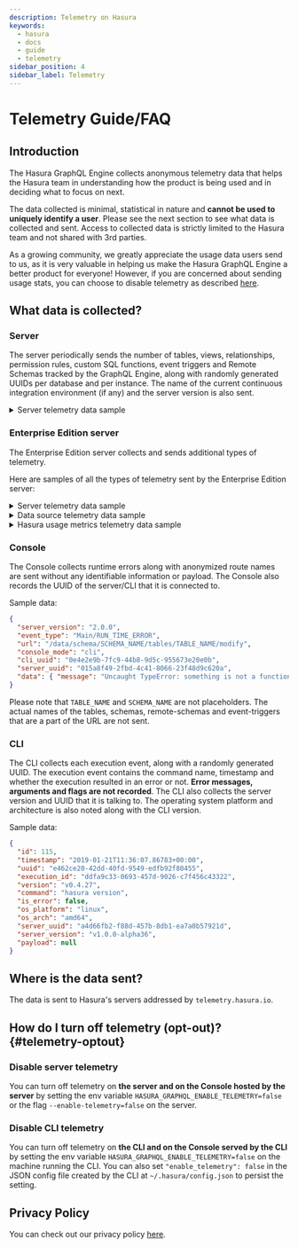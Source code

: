 ```yaml
---
description: Telemetry on Hasura
keywords:
  - hasura
  - docs
  - guide
  - telemetry
sidebar_position: 4
sidebar_label: Telemetry
---
```


# Telemetry Guide/FAQ

## Introduction

The Hasura GraphQL Engine collects anonymous telemetry data that helps the Hasura team in understanding how the product
is being used and in deciding what to focus on next.

The data collected is minimal, statistical in nature and **cannot be used to uniquely identify a user**. Please see the
next section to see what data is collected and sent. Access to collected data is strictly limited to the Hasura team and
not shared with 3rd parties.

As a growing community, we greatly appreciate the usage data users send to us, as it is very valuable in helping us make
the Hasura GraphQL Engine a better product for everyone! However, if you are concerned about sending usage stats, you
can choose to disable telemetry as described [here](#telemetry-optout).

## What data is collected?

### Server

The server periodically sends the number of tables, views, relationships, permission rules, custom SQL functions, event
triggers and Remote Schemas tracked by the GraphQL Engine, along with randomly generated UUIDs per database and per
instance. The name of the current continuous integration environment (if any) and the server version is also sent.

<details>
<summary>Server telemetry data sample</summary>

```json
{
  "id": 12,
  "timestamp": "2019-01-21T19:43:33.63838+00:00",
  "db_uid": "dddff371-dab2-450f-9969-235bca66dab1",
  "instance_uid": "6799360d-a431-40c5-9f68-24592a9f07df",
  "version": "v1.0.0-alpha36",
  "ci": "TRAVIS",
  "metrics": {
    "views": 1,
    "tables": 2,
    "functions": 1,
    "permissions": {
      "roles": 1,
      "delete": 2,
      "insert": 1,
      "select": 2,
      "update": 2
    },
    "relationships": {
      "auto": 2,
      "manual": 0
    },
    "event_triggers": 0,
    "remote_schemas": 1
  }
}
```
</details>

### Enterprise Edition server

The Enterprise Edition server collects and sends additional types of telemetry.

Here are samples of all the types of telemetry sent by the Enterprise Edition server:

<details>
<summary>Server telemetry data sample</summary>

```json
{
  "license_jti": "e86e5a54-ad3b-49e6-98ca-ab34b0a50f8f",
  "client_id": null,
  "metadata_db_uid": "4492082b-a2d6-4d4c-81e5-f481b2aea669",
  "instance_uid": "f6d67a85-4a4f-4897-a767-89a86253b59c",
  "sample_uid": "2a18421a-baff-466b-bf34-b7fd6a5c76c8",
  "hasura_version": "v2.23.0",
  "metrics": {
    "api_limits_enabled": true,
    "api_limits_roles_with_limits": 0,
    "api_limits_rate_limits": 0,
    "api_limits_depth_limits": 0,
    "api_limits_node_limits": 0,
    "api_limits_time_limits": 0,
    "api_limits_batch_limits": 0,
    "prometheus_endpoint_enabled": false,
    "prometheus_secret_enabled": false,
    "otel_enabled": false,
    "otel_traces_enabled": false,
    "allow_list_roles": 0,
    "logs_http_response_log_enabled": false,
    "logs_api_limit_log_enabled": false,
    "logs_live_query_poller_log_enabled": false,
    "logs_caching_log_enabled": false,
    "logs_tracing_log_enabled": true,
    "logs_metrics_log_enabled": false,
    "logs_health_check_log_enabled": false,
    "rate_limiting_enabled": false,
    "caching_enabled": false,
    "remote_schemas": 0,
    "actions_synchronous": 0,
    "actions_asynchronous": 0,
    "actions_query": 0,
    "actions_type_relationships": 0,
    "actions_custom_types": 0,
    "resource_cpu": 2048,
    "resource_memory": 0,
    "resource_checker_error_code": "CPU_MEMORY_INCONCLUSIVE",
    "jwt_secrets_configured": 2,
    "admin_secrets_configured": 2
  }
}
```
</details>

<details>
<summary>Data source telemetry data sample</summary>

```json
{
  "license_jti": "e86e5a54-ad3b-49e6-98ca-ab34b0a50f8f",
  "client_id": null,
  "metadata_db_uid": "4492082b-a2d6-4d4c-81e5-f481b2aea669",
  "instance_uid": "f6d67a85-4a4f-4897-a767-89a86253b59c",
  "sample_uid": "2a18421a-baff-466b-bf34-b7fd6a5c76c8",
  "hasura_version": "12345",
  "metrics": {
    "backend_type": "postgres",
    "read_replicas": 0,
    "health_check_enabled": false,
    "tables": 0,
    "views": 0,
    "enum_tables": 0,
    "relationships_manual": 0,
    "relationships_auto": 0,
    "permissions_select": 0,
    "permissions_insert": 0,
    "permissions_update": 0,
    "permissions_delete": 0,
    "permissions_roles": 0,
    "event_triggers": 0,
    "functions": 0,
    "native_queries": 0,
    "query_tags_enabled": false,
    "connection_templates_enabled": false
  }
}
```
</details>

<details>
<summary>Hasura usage metrics telemetry data sample</summary>

```json
{  "license_jti": "e86e5a54-ad3b-49e6-98ca-ab34b0a50f8f",
  "client_id": null,
  "metadata_db_uid": "4492082b-a2d6-4d4c-81e5-f481b2aea669",
  "instance_uid": "f6d67a85-4a4f-4897-a767-89a86253b59c",
  "sample_uid": "2a18421a-baff-466b-bf34-b7fd6a5c76c8",
  "hasura_version": "12345",
  "metrics": {
    "hasura_action_request_bytes_total": [ { "value": 0 } ],
    "hasura_action_response_bytes_total": [ { "value": 0 } ],
    "hasura_active_subscriptions": [ { "value": 0 } ],
    "hasura_cron_events_invocation_total": [{"status": "success","value": 0}],
    "hasura_event_invocations_total": [{"status": "success","value": 0}],
    "hasura_event_trigger_http_workers": [ { "value": 0 } ],
    "hasura_events_fetched_per_batch": [ { "value": 0 } ],
    "hasura_event_trigger_request_bytes_total": [ { "value": 0 } ],
    "hasura_event_trigger_response_bytes_total": [ { "value": 0 } ],
    "hasura_graphql_requests_total": [{"operation_type": "query","response_status": "failed","value": 0}]
    "hasura_http_connections": [ { "value": 0 } ],
    "hasura_http_request_bytes_total": [ { "value": 0 } ],
    "hasura_http_response_bytes_total": [ { "value": 0 } ],
    "hasura_metadata_resource_version": [ { "value": 1 } ],
    "hasura_postgres_connections": [{"role": "primary","source_name": "default","value": 1}],
    "hasura_scheduled_trigger_request_bytes_total": [ { "value": 0 } ],
    "hasura_scheduled_trigger_response_bytes_total": [ { "value": 0 } ],
    "hasura_websocket_connections": [ { "value": 0 } ],
    "hasura_websocket_messages_received_bytes_total": [ { "value": 0 } ],
    "hasura_websocket_messages_sent_bytes_total": [ { "value": 0 } ]
  }
}
```
</details>

### Console

The Console collects runtime errors along with anonymized route names are sent without any identifiable information or
payload. The Console also records the UUID of the server/CLI that it is connected to.

Sample data:

```json
{
  "server_version": "2.0.0",
  "event_type": "Main/RUN_TIME_ERROR",
  "url": "/data/schema/SCHEMA_NAME/tables/TABLE_NAME/modify",
  "console_mode": "cli",
  "cli_uuid": "0e4e2e9b-7fc9-44b8-9d5c-955673e20e0b",
  "server_uuid": "015a8f49-2fbd-4c41-8066-23f48d9c620a",
  "data": { "message": "Uncaught TypeError: something is not a function", "stack": [" at main.js:1:3"] }
}
```

Please note that `TABLE_NAME` and `SCHEMA_NAME` are not placeholders. The actual names of the tables, schemas,
remote-schemas and event-triggers that are a part of the URL are not sent.

### CLI

The CLI collects each execution event, along with a randomly generated UUID. The execution event contains the command
name, timestamp and whether the execution resulted in an error or not. **Error messages, arguments and flags are not
recorded**. The CLI also collects the server version and UUID that it is talking to. The operating system platform and
architecture is also noted along with the CLI version.

Sample data:

```json
{
  "id": 115,
  "timestamp": "2019-01-21T11:36:07.86783+00:00",
  "uuid": "e462ce20-42dd-40fd-9549-edfb92f80455",
  "execution_id": "ddfa9c33-0693-457d-9026-c7f456c43322",
  "version": "v0.4.27",
  "command": "hasura version",
  "is_error": false,
  "os_platform": "linux",
  "os_arch": "amd64",
  "server_uuid": "a4d66fb2-f88d-457b-8db1-ea7a0b57921d",
  "server_version": "v1.0.0-alpha36",
  "payload": null
}
```

## Where is the data sent?

The data is sent to Hasura's servers addressed by `telemetry.hasura.io`.

## How do I turn off telemetry (opt-out)? {#telemetry-optout}

### Disable server telemetry

You can turn off telemetry on **the server and on the Console hosted by the server** by setting the env variable
`HASURA_GRAPHQL_ENABLE_TELEMETRY=false` or the flag `--enable-telemetry=false` on the server.

### Disable CLI telemetry

You can turn off telemetry on **the CLI and on the Console served by the CLI** by setting the env variable
`HASURA_GRAPHQL_ENABLE_TELEMETRY=false` on the machine running the CLI. You can also set `"enable_telemetry": false` in
the JSON config file created by the CLI at `~/.hasura/config.json` to persist the setting.

## Privacy Policy

You can check out our privacy policy [here](https://hasura.io/legal/hasura-privacy-policy).